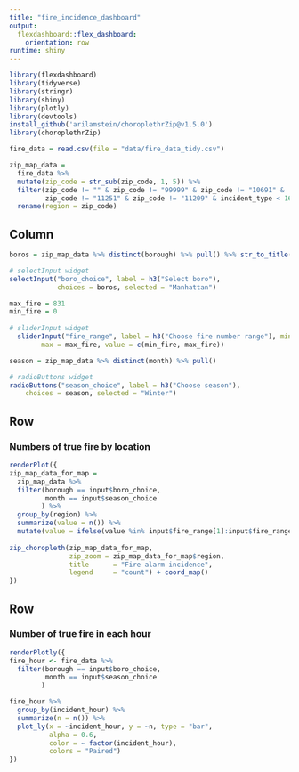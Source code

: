 ```yaml
---
title: "fire_incidence_dashboard"
output: 
  flexdashboard::flex_dashboard:
    orientation: row
runtime: shiny
---
```


```r
library(flexdashboard)
library(tidyverse)
library(stringr)
library(shiny)
library(plotly)
library(devtools)
install_github('arilamstein/choroplethrZip@v1.5.0')
library(choroplethrZip)
```

```r
fire_data = read.csv(file = "data/fire_data_tidy.csv")

zip_map_data = 
  fire_data %>% 
  mutate(zip_code = str_sub(zip_code, 1, 5)) %>% 
  filter(zip_code != "" & zip_code != "99999" & zip_code != "10691" & 
         zip_code != "11251" & zip_code != "11209" & incident_type < 165) %>% 
  rename(region = zip_code)
```

Column {.sidebar}
-----------------------------------------------------------------------

```r
boros = zip_map_data %>% distinct(borough) %>% pull() %>% str_to_title()

# selectInput widget
selectInput("boro_choice", label = h3("Select boro"),
            choices = boros, selected = "Manhattan")

max_fire = 831
min_fire = 0
  
# sliderInput widget
  sliderInput("fire_range", label = h3("Choose fire number range"), min = min_fire, 
        max = max_fire, value = c(min_fire, max_fire))

season = zip_map_data %>% distinct(month) %>% pull() 

# radioButtons widget
radioButtons("season_choice", label = h3("Choose season"),
    choices = season, selected = "Winter")
```


Row
-----------------------------------------------------------------------

### Numbers of true fire by location

```r
renderPlot({
zip_map_data_for_map = 
  zip_map_data %>% 
  filter(borough == input$boro_choice,
         month == input$season_choice
        ) %>%  
  group_by(region) %>% 
  summarize(value = n()) %>%
  mutate(value = ifelse(value %in% input$fire_range[1]:input$fire_range[2], value, 0))
         
zip_choropleth(zip_map_data_for_map,
               zip_zoom = zip_map_data_for_map$region, 
               title      = "Fire alarm incidence",
               legend     = "count") + coord_map()
})
```

Row {.tabset .tabset-fade}
-----------------------------------------------------------------------

### Number of true fire in each hour

```r
renderPlotly({
fire_hour <- fire_data %>% 
  filter(borough == input$boro_choice,
         month == input$season_choice
        ) 

fire_hour %>%
  group_by(incident_hour) %>%
  summarize(n = n()) %>%
  plot_ly(x = ~incident_hour, y = ~n, type = "bar", 
          alpha = 0.6, 
          color = ~ factor(incident_hour), 
          colors = "Paired")
})
```
